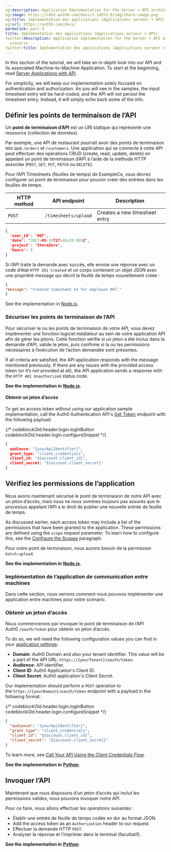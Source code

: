 ```yaml
---
og:description: Application Implementation for the Server + API architecture scenario
og:image: https://cdn2.auth0.com/docs/1.14553.0/img/share-image.png
og:title: Implémentation des applications (Applications serveur + API)
og:url: https://auth0.com/docs/
permalink: part-3
title: Implémentation des applications (Applications serveur + API)
twitter:description: Application Implementation for the Server + API architecture
  scenario
twitter:title: Implémentation des applications (Applications serveur + API)
---
```


In this section of the tutorial, we will take an in-depth look into our API and its associated Machine-to-Machine Application. To start at the beginning, read [Server Applications with API](/docs/get-started/architecture-scenarios/server-application-api).

<Callout icon="file-lines" color="#0EA5E9" iconType="regular">

For simplicity, we will keep our implementation solely focused on authentication and authorization. As you will see in the samples, the input timesheet entry will be hard-coded, and the API will not persist the timesheet entry. Instead, it will simply echo back some of the info.

</Callout>

## Définir les points de terminaison de l’API

Un **point de terminaison d’API** est un URI statique qui représente une ressource (collection de données).

Par exemple, une API de restaurant pourrait avoir des points de terminaison tels que `/orders` et `/customers`. Une application qui se connecte à cette API peut effectuer des opérations CRUD (create, read, update, delete) en appelant un point de terminaison d’API à l’aide de la méthode HTTP associée (`POST`, `GET`, `PUT`, `PATCH` ou `DELETE`).

Pour l’API Timesheets (feuilles de temps) de ExampleCo, vous devrez configurer un point de terminaison pour pouvoir créer des entrées dans les feuilles de temps.

<table class="table"><thead>
<tr>
<th><strong>HTTP method</strong></th>
<th><strong>API endpoint</strong></th>
<th><strong>Description</strong></th>
</tr>
</thead>
<tbody>
<tr>
<td><code>POST</code></td>
<td><code>/timesheets/upload</code></td>
<td>Creates a new timesheet entry</td>
</tr>
</tbody>
</table>

```json lines
{
  'user_id': '007',
  'date': '2017-05-10T17:40:20.095Z',
  'project': 'StoreZero',
  'hours': 5
}
```






Si l’API traite la demande avec succès, elle envoie une réponse avec un code d’état `HTTP 201 Created` et un corps contenant un objet JSON avec une propriété message qui décrit la feuille de temps nouvellement créée :

```json lines
{
"message": "Created timesheet 14 for employee 007."
}
```






<Callout icon="file-lines" color="#0EA5E9" iconType="regular">

See the implementation in [Node.js](/docs/get-started/architecture-scenarios/server-application-api/api-implementation-nodejs#1-define-the-api-endpoint).

</Callout>

### Sécuriser les points de terminaison de l’API

Pour sécuriser le ou les points de terminaison de votre API, vous devez implémenter une fonction logiciel médiateur au sein de votre application API afin de gérer les jetons. Cette fonction vérifie si un jeton a été inclus dans la demande d’API, valide le jeton, puis confirme si la ou les permissions nécessaires à l’exécution de l’action demandée sont présentes.

If all criteria are satisfied, the API application responds with the message mentioned previously. If there are any issues with the provided <Tooltip tip="Access Token: Authorization credential, in the form of an opaque string or JWT, used to access an API." cta="View Glossary" href="/docs/glossary?term=access+token">access token</Tooltip> (or it’s not provided at all), the API application sends a response with the `HTTP 401 Unauthorized` status code.

**See the implementation in** [**Node.js**](/docs/get-started/architecture-scenarios/server-application-api/api-implementation-nodejs#2-secure-the-api-endpoint)**.**

#### Obtenir un jeton d’accès

To get an access token without using our application sample implementation, call the Auth0 Authentication API's [Get Token](https://auth0.com/docs/api/authentication#get-token54) endpoint with the following payload:

{/* codeblockOld.header.login.logInButton codeblockOld.header.login.configureSnippet */}


```json lines
{
  audience: "{yourApiIdentifier}",
  grant_type: "client_credentials",
  client_id: "${account.client_id}",
  client_secret: "${account.client_secret}"
}
```






## Vérifiez les permissions de l’application

Nous avons maintenant sécurisé le point de terminaison de notre API avec un jeton d’accès, mais nous ne nous sommes toujours pas assurés que le processus appelant l’API a le droit de publier une nouvelle entrée de feuille de temps.

As discussed earlier, each access token may include a list of the permissions that have been granted to the application. These permissions are defined using the `scope` request parameter. To learn how to configure this, see the [Configure the Scopes](/docs/get-started/architecture-scenarios/server-application-api/part-3#configure-the-scopes) paragraph.

Pour notre point de terminaison, nous aurons besoin de la permission `batch:upload`.

**See the implementation in** [**Node.js**](/docs/get-started/architecture-scenarios/server-application-api/api-implementation-nodejs#3-check-the-client-permissions)**.**

### Implémentation de l’application de communication entre machines

Dans cette section, nous verrons comment nous pouvons implémenter une application entre machines pour notre scénario.

### Obtenir un jeton d’accès

Nous commencerons par invoquer le point de terminaison de l’API Auth0 `/oauth/token` pour obtenir un jeton d’accès.

To do so, we will need the following configuration values you can find in your [application settings](https://manage.auth0.com/#/applications):

* **Domain**: Auth0 Domain and also your tenant identifier. This value will be a part of the API URL: `https://{yourTenant}/oauth/token`.
* **<Tooltip tip="Audience: Unique identifier of the audience for an issued token. Named aud in a token, its value contains the ID of either an application (Client ID) for an ID Token or an API (API Identifier) for an Access Token." cta="View Glossary" href="/docs/glossary?term=Audience">Audience</Tooltip>**: API identifier.
* **<Tooltip tip="Client ID: Identification value given to your registered resource from Auth0." cta="View Glossary" href="/docs/glossary?term=Client+ID">Client ID</Tooltip>**: Auth0 Application's Client ID.
* **<Tooltip tip="Client Secret: Secret used by a client (application) to authenticate with the Authorization Server; it should be known to only the client and the Authorization Server and must be sufficiently random to not be guessable." cta="View Glossary" href="/docs/glossary?term=Client+Secret">Client Secret</Tooltip>**: Auth0 application's Client Secret.

Our implementation should perform a `POST` operation to the `https://{yourDomain}/oauth/token` endpoint with a payload in the following format:

{/* codeblockOld.header.login.logInButton codeblockOld.header.login.configureSnippet */}


```json lines
{
  "audience": "{yourApiIdentifier}",
  "grant_type": "client_credentials",
  "client_id": "${account.client_id}",
  "client_secret": "${account.client_secret}"
}
```






To learn more, see [Call Your API Using the Client Credentials Flow](/docs/get-started/authentication-and-authorization-flow/client-credentials-flow/call-your-api-using-the-client-credentials-flow).

**See the implementation in** [**Python**](/docs/get-started/architecture-scenarios/server-application-api/cron-implementation-python#get-an-access-token).

## Invoquer l’API

Maintenant que nous disposons d’un jeton d’accès qui inclut les permissions valides, nous pouvons invoquer notre API.

Pour ce faire, nous allons effectuer les opérations suivantes :

* Établir une entrée de feuille de temps codée en dur au format JSON.
* Add the access token as an `Authorization` header to our request.
* Effectuer la demande HTTP `POST`.
* Analyser la réponse et l’imprimer dans le terminal (facultatif).

**See the implementation in** [**Python**](/docs/get-started/architecture-scenarios/server-application-api/cron-implementation-python#invoke-the-api).